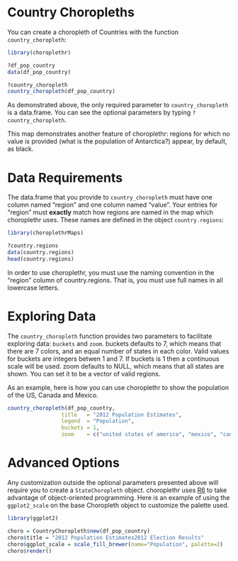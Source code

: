 <!--
  %\VignetteEngine{knitr}
%\VignetteIndexEntry{e) Country Choropleths}
-->

Country Choropleths 
===

You can create a choropleth of Countries with the function `country_choropleth`:

```r
library(choroplethr)

?df_pop_country
data(df_pop_country)

?country_choropleth
country_choropleth(df_pop_country)
```

As demonstrated above, the only required parameter to `country_choropleth` is a data.frame.  You can see the optional parameters by typing `?country_choropleth`.  

This map demonstrates another feature of choroplethr: regions for which no value is provided (what is the population of Antarctica?) appear, by default, as black.  

# Data Requirements

The data.frame that you provide to `country_choropleth` must have one column named "region" and one column named "value". Your entries for "region" must **exactly** match how regions are named in the map which choroplethr uses.  These names are defined in the object `country.regions`:

```r
library(choroplethrMaps)

?country.regions
data(country.regions)
head(country.regions)
```

In order to use choroplethr, you must use the naming convention in the "region" column of country.regions. That is, you must use full names in all lowercase letters.

# Exploring Data

The `country_choropleth` function provides two parameters to facilitate exploring data: `buckets` and `zoom`.  buckets defaults to 7, which means that there are 7 colors, and an equal number of states in each color. Valid values for buckets are integers betwen 1 and 7. If buckets is 1 then a continuous scale will be used. zoom defaults to NULL, which means that all states are shown. You can set it to be a vector of valid regions.  

As an example, here is how you can use choroplethr to show the population of the US, Canada and Mexico.

```r
country_choropleth(df_pop_country,
                 title   = "2012 Population Estimates",
                 legend  = "Population",
                 buckets = 1,
                 zoom    = c("united states of america", "mexico", "canada"))
```

# Advanced Options

Any customization outside the optional parameters presented above will require you to create a `StateChoropleth` object.  choroplethr uses [R6](https://github.com/wch/R6) to take advantage of object-oriented programming.  Here is an example of using the `ggplot2_scale` on the base Choropleth object to customize the palette used.


```r
library(ggplot2)

choro = CountryChoropleth$new(df_pop_country)
choro$title = "2012 Population Estimates2012 Election Results"
choro$ggplot_scale = scale_fill_brewer(name="Population", palette=2)
choro$render()
```
